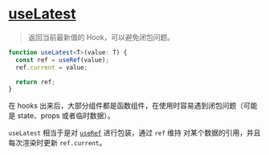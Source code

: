 # [useLatest](https://ahooks.js.org/zh-CN/hooks/use-latest)

> 返回当前最新值的 Hook，可以避免闭包问题。

```typescript
function useLatest<T>(value: T) {
  const ref = useRef(value);
  ref.current = value;

  return ref;
}
```

在 hooks 出来后，大部分组件都是函数组件，在使用时容易遇到闭包问题（可能是 state、props 或者临时数据）。

`useLatest` 相当于是对 [`useRef`](https://react.dev/reference/react/useRef) 进行包装，通过 `ref` 维持
对某个数据的引用，并且每次渲染时更新 `ref.current`。
